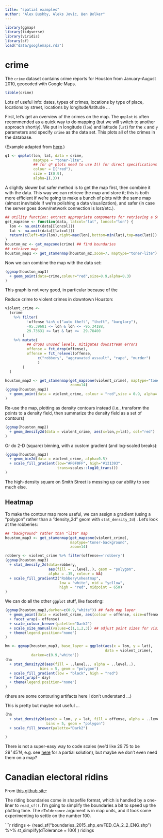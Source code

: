 ```yaml
---
title: "spatial examples"
author: "Alex Bushby, Aleks Jovic, Ben Bolker"
---
```


```r
library(ggmap)
library(tidyverse)
library(viridis)
library(sf)
load("data/googlemaps.rda")
```

# crime

The `crime` dataset contains crime reports for Houston from January-August 2010, geocoded with Google Maps.

```r
tibble(crime)
```
Lots of useful info: dates, types of crimes, locations by type of place, locations by street, locations by longitude/latitude ...

First, let's get an overview of the crimes on the map. The `qmplot` is often recommended as a quick way to do mapping (but we will switch to another approach shortly). We put in longitude (`lon`) and latitude (`lat`) for the `x` and `y` parameters and specify `crime` as the data set. This plots all of the crimes in the database.

(Example adapted from [here](https://github.com/tidyverse/ggplot2/wiki/crime-in-downtown-houston,-texas-:-combining-ggplot2-and-google-maps).)

```r
q1 <- qmplot(lon, lat, data = crime,
             maptype = "toner-lite",
             ## for q* plots need to use I() for direct specifications
             colour = I("red"),
             size = I(0.9),
             alpha=I(.3))
```

A slightly slower but safer method is to get the map first, then combine it with the data. This way we can retrieve the map and store it; this is both more efficient if we're going to make a bunch of plots with the same map (almost inevitable if we're polishing a data visualization), and safer (in case the server goes down/network connection is lost/etc.).

```r
## utility function: extract appropriate components for retrieving a Stamen/OSM map
get_mapzone <- function(data, latcol="lat", loncol="lon") {
  lon <- na.omit(data[[loncol]])
  lat <- na.omit(data[[latcol]])
  return(c(left=min(lon),right=max(lon),bottom=min(lat),top=max(lat)))
}
houston_mz <- get_mapzone(crime) ## find boundaries
## retrieve map
houston_map1 <- get_stamenmap(houston_mz,zoom=7, maptype="toner-lite")
```

Now we can combine the map with the data set:

```r
(ggmap(houston_map1)
  + geom_point(data=crime,colour="red",size=0.9,alpha=0.3)
)
```

This graph is not very good, in particular because of the 


Reduce crime to violent crimes in downtown Houston:

```r
violent_crime <-
  (crime
    %>% filter(
          !offense %in% c("auto theft", "theft", "burglary"),
          -95.39681 <= lon & lon <= -95.34188,
          29.73631 <= lat & lat <=  29.78400
        )
    %>% mutate(
          ## drops unused levels, mitigates downstream errors
          offense = fct_drop(offense), 
          offense = fct_relevel(offense,
               c("robbery", "aggravated assault", "rape", "murder")
               )
        )
  )
```


```r
houston_map2 <- get_stamenmap(get_mapzone(violent_crime), maptype="toner-lite",
                              zoom=14)
(ggmap(houston_map2)
  + geom_point(data = violent_crime, colour = "red",size = 0.9, alpha=.3)
)
```

Re-use the map, plotting as density contours instead (i.e., transform the points to a density field, then summarize the density field as a set of contours)

```r
(ggmap(houston_map2)
  + geom_density2d(data = violent_crime, aes(x=lon,y=lat), col="red")
)
```

Or do 2-D (square) binning, with a custom gradient (and log-scaled breaks):

```r
(ggmap(houston_map2)
  + geom_bin2d(data = violent_crime, alpha=0.5)
  + scale_fill_gradient(low="#F0F0FF", high="#131393",
                        trans=scales::log10_trans())
)
```

The high-density square on Smith Street is messing up our ability to see much else.

## Heatmap

To make the contour map more useful, we can assign a gradient (using a "polygon" rather than a "density_2d" geom with `stat_density_2d`) . Let’s look at the robberies:

```r
## "background" rather than "lite" map
houston_map3 <- get_stamenmap(get_mapzone(violent_crime),
                              maptype="toner-background",
                              zoom=14)
```

```r
robbery <- violent_crime %>% filter(offense=='robbery')
(ggmap(houston_map3)
  + stat_density_2d(data=robbery,
                    aes(fill = ..level..), geom = "polygon",
                    alpha = .35, colour = NA)
  + scale_fill_gradient2("Robbery\nheatmap",
                         low = "white", mid = "yellow",
                         high = "red", midpoint = 650)
)
```

We can do all the other `ggplot` stuff, like faceting:

```r
(ggmap(houston_map3,darken=c(0.9,"white")) ## fade map layer
  + geom_point(data = violent_crime, aes(colour = offense, size=offense))
  + facet_wrap(~ offense)
  + scale_colour_brewer(palette="Dark2")
  + scale_size_manual(values=c(1,1,2,3)) ## adjust point sizes for visibility
  + theme(legend.position="none")
)
```

```r
hm <- ggmap(houston_map3, base_layer = ggplot(aes(x = lon, y = lat),
                                              data = violent_crime),
            darken=c(0.9,"white"))
(hm
  + stat_density2d(aes(fill = ..level.., alpha = ..level..),
                bins = 5, geom = "polygon")
  + scale_fill_gradient(low = "black", high = "red")
  + facet_wrap(~ day)
  + theme(legend.position="none")
)
```

(there are some contouring artifacts here I don't understand ...)

This is pretty but maybe not useful ...

```r
(hm
  + stat_density2d(aes(x = lon, y = lat, fill = offense, alpha = ..level..),
                   bins = 5, geom = "polygon")
  + scale_fill_brewer(palette="Dark2")
  
)
```

There is not a super-easy way to code scales (we'd like 29.75 to be $29^\circ 45' N$, e.g. see [here](https://stackoverflow.com/questions/33302424/format-latitude-and-longitude-axis-labels-in-ggplot) for a partial solution), but maybe we don't even need them on a map?

# Canadian electoral ridins

From [this github site](https://github.com/paleolimbot/blogdown-site/tree/master/content/post/2019-10-21-ridings):

The riding boundaries come in shapefile format, which is handled by a one-liner to `read_sf()`. I'm going to simplify the boundaries a bit to speed up the plotting time. The `dTolderance` argument is in map units, and it took some experimenting to settle on the number 100.

```r
ridings <- (read_sf("boundaries_2015_shp_en/FED_CA_2_2_ENG.shp")
  %>% st_simplify(dTolerance = 100)
)
ridings

